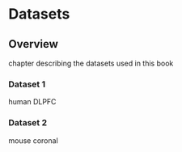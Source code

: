 # Datasets {#datasets}


## Overview

chapter describing the datasets used in this book


### Dataset 1

human DLPFC


### Dataset 2

mouse coronal


